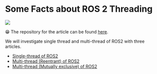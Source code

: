 

# Some Facts about ROS 2 Threading


<Image
  src="/images/post8/main.png"
  width={600}
  height={800}
  className="m-10 mx-auto rounded-xl"
/>


😁 The repository for the article can be found
[here](https://github.com/icsl-Jeon/simple-ros2-thread/).

We will investigate single thread and multi-thread of ROS2 with three articles.

- [Single-thread of ROS2](threading-ros2/post8)
- [Multi-thread (Reentrant) of ROS2](threading-ros2/post9)
- [Multi-thread (Mutually exclusive) of ROS2](threading-ros2/post10)
